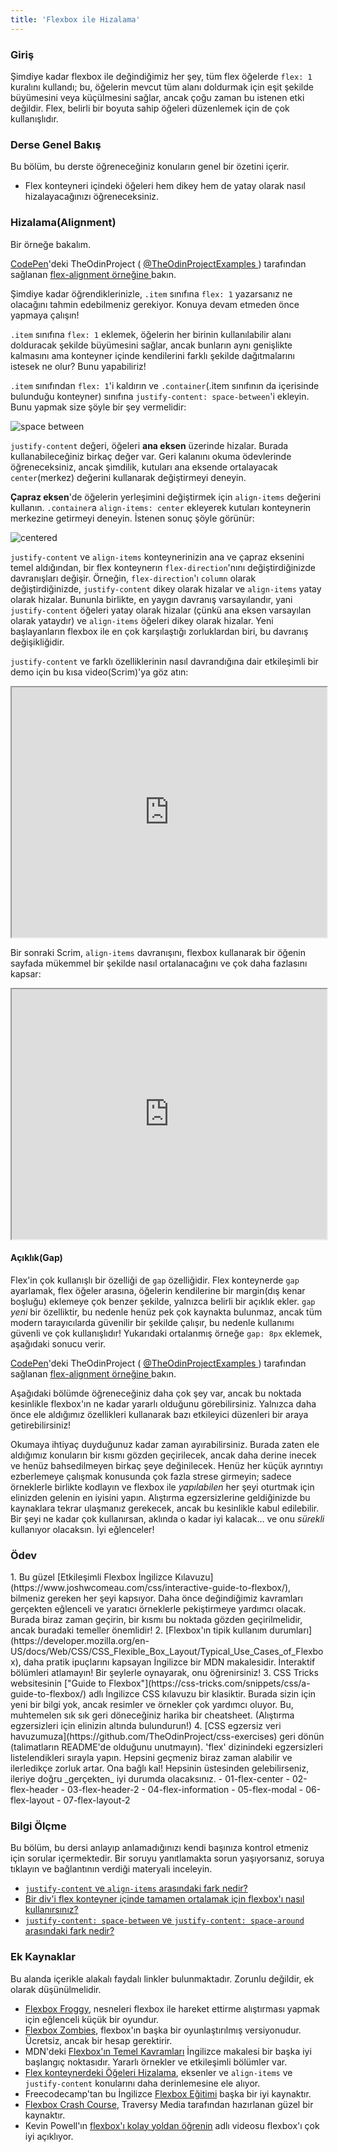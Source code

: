 ```yaml
---
title: 'Flexbox ile Hizalama'
---
```


### Giriş

Şimdiye kadar flexbox ile değindiğimiz her şey, tüm flex öğelerde `flex: 1` kuralını kullandı; bu, öğelerin mevcut tüm alanı doldurmak için eşit şekilde büyümesini veya küçülmesini sağlar, ancak çoğu zaman bu istenen etki değildir. Flex, belirli bir boyuta sahip öğeleri düzenlemek için de çok kullanışlıdır.

### Derse Genel Bakış

Bu bölüm, bu derste öğreneceğiniz konuların genel bir özetini içerir.

- Flex konteyneri içindeki öğeleri hem dikey hem de yatay olarak nasıl hizalayacağınızı öğreneceksiniz.

### Hizalama(Alignment)

Bir örneğe bakalım.

<p
  class="codepen"
  data-height="400"
  data-default-tab="html,result"
  data-slug-hash="MWoyBzR"
  data-editable="true"
  data-user="TheOdinProjectExamples"
  style={{"height":"400px","boxSizing":"border-box","display":"flex","alignItems":"center","justifyContent":"center","border":"2px solid","margin":"1em 0","padding":"1em"}}
>
  <span>
    <a href="https://codepen.io">CodePen</a>'deki TheOdinProject (
    <a href="https://codepen.io/TheOdinProjectExamples">
      @TheOdinProjectExamples
    </a>
    ) tarafından sağlanan <a href="https://codepen.io/TheOdinProjectExamples/pen/MWoyBzR">
      flex-alignment örneğine
    </a>
    bakın.
  </span>
</p>
<script async src="https://cpwebassets.codepen.io/assets/embed/ei.js"></script>

Şimdiye kadar öğrendiklerinizle, `.item` sınıfına `flex: 1` yazarsanız ne olacağını tahmin edebilmeniz gerekiyor. Konuya devam etmeden önce yapmaya çalışın!

`.item` sınıfına `flex: 1` eklemek, öğelerin her birinin kullanılabilir alanı dolduracak şekilde büyümesini sağlar, ancak bunların aynı genişlikte kalmasını ama konteyner içinde kendilerini farklı şekilde dağıtmalarını istesek ne olur? Bunu yapabiliriz!

`.item` sınıfından `flex: 1`'i kaldırın ve `.container`(.item sınıfının da içerisinde bulunduğu konteyner) sınıfına `justify-content: space-between`'i ekleyin. Bunu yapmak size şöyle bir şey vermelidir:

![space between](https://cdn.statically.io/gh/TheOdinProject/curriculum/495704c6eb6bf33bc927534f231533a82b27b2ac/html_css/v2/foundations/flexbox/imgs/07.png)

`justify-content` değeri, öğeleri **ana eksen** üzerinde hizalar. Burada kullanabileceğiniz birkaç değer var. Geri kalanını okuma ödevlerinde öğreneceksiniz, ancak şimdilik, kutuları ana eksende ortalayacak `center`(merkez) değerini kullanarak değiştirmeyi deneyin.

**Çapraz eksen**'de öğelerin yerleşimini değiştirmek için `align-items` değerini kullanın. `.container`a `align-items: center` ekleyerek kutuları konteynerin merkezine getirmeyi deneyin. İstenen sonuç şöyle görünür:

![centered](https://cdn.statically.io/gh/TheOdinProject/curriculum/495704c6eb6bf33bc927534f231533a82b27b2ac/html_css/v2/foundations/flexbox/imgs/08.png)

`justify-content` ve `align-items` konteynerinizin ana ve çapraz eksenini temel aldığından, bir flex konteynerın `flex-direction`'nını değiştirdiğinizde davranışları değişir. Örneğin, `flex-direction`'ı `column` olarak değiştirdiğinizde, `justify-content` dikey olarak hizalar ve `align-items` yatay olarak hizalar. Bununla birlikte, en yaygın davranış varsayılandır, yani `justify-content` öğeleri yatay olarak hizalar (çünkü ana eksen varsayılan olarak yataydır) ve `align-items` öğeleri dikey olarak hizalar. Yeni başlayanların flexbox ile en çok karşılaştığı zorluklardan biri, bu davranış değişikliğidir.

`justify-content` ve farklı özelliklerinin nasıl davrandığına dair etkileşimli bir demo için bu kısa video(Scrim)'ya göz atın:

<iframe
  src="https://scrimba.com/learn/flexbox/justify-content-flexbox-tutorial-cVWPacR?embed=odin,mini-header,no-big-play,no-next-up"
  sandbox="allow-scripts allow-same-origin"
  width="100%"
  height="400"
></iframe>

Bir sonraki Scrim, `align-items` davranışını, flexbox kullanarak bir öğenin sayfada mükemmel bir şekilde nasıl ortalanacağını ve çok daha fazlasını kapsar:

<iframe
  src="https://scrimba.com/learn/flexbox/align-items-flexbox-tutorial-cJqymH9?embed=odin,mini-header,no-big-play,no-next-up"
  sandbox="allow-scripts allow-same-origin"
  width="100%"
  height="400"
></iframe>

#### Açıklık(Gap)

Flex'in çok kullanışlı bir özelliği de `gap` özelliğidir. Flex konteynerde `gap` ayarlamak, flex öğeler arasına, öğelerin kendilerine bir margin(dış kenar boşluğu) eklemeye çok benzer şekilde, yalnızca belirli bir açıklık ekler. `gap` _yeni_ bir özelliktir, bu nedenle henüz pek çok kaynakta bulunmaz, ancak tüm modern tarayıcılarda güvenilir bir şekilde çalışır, bu nedenle kullanımı güvenli ve çok kullanışlıdır! Yukarıdaki ortalanmış örneğe `gap: 8px` eklemek, aşağıdaki sonucu verir.

<p
  class="codepen"
  data-height="300"
  data-default-tab="html,result"
  data-slug-hash="qBjZyea"
  data-editable="true"
  data-user="TheOdinProjectExamples"
  style={{"height":"300px","boxSizing":"border-box","display":"flex","alignItems":"center","justifyContent":"center","border":"2px solid","margin":"1em 0","padding":"1em"}}
>
  <span>
    <a href="https://codepen.io">CodePen</a>'deki TheOdinProject (
    <a href="https://codepen.io/TheOdinProjectExamples">
      @TheOdinProjectExamples
    </a>
    ) tarafından sağlanan <a href="https://codepen.io/TheOdinProjectExamples/pen/qBjZyea">
      flex-alignment örneğine
    </a>
    bakın.
  </span>
</p>
<script async src="https://cpwebassets.codepen.io/assets/embed/ei.js"></script>

Aşağıdaki bölümde öğreneceğiniz daha çok şey var, ancak bu noktada kesinlikle flexbox'ın ne kadar yararlı olduğunu görebilirsiniz. Yalnızca daha önce ele aldığımız özellikleri kullanarak bazı etkileyici düzenleri bir araya getirebilirsiniz!

Okumaya ihtiyaç duyduğunuz kadar zaman ayırabilirsiniz. Burada zaten ele aldığımız konuların bir kısmı gözden geçirilecek, ancak daha derine inecek ve henüz bahsedilmeyen birkaç şeye değinilecek. Henüz her küçük ayrıntıyı ezberlemeye çalışmak konusunda çok fazla strese girmeyin; sadece örneklerle birlikte kodlayın ve flexbox ile _yapılabilen_ her şeyi oturtmak için elinizden gelenin en iyisini yapın. Alıştırma egzersizlerine geldiğinizde bu kaynaklara tekrar ulaşmanız gerekecek, ancak bu kesinlikle kabul edilebilir. Bir şeyi ne kadar çok kullanırsan, aklında o kadar iyi kalacak... ve onu _sürekli_ kullanıyor olacaksın. İyi eğlenceler!

### Ödev

<div class="lesson-content__panel" markdown="1">
  1. Bu güzel [Etkileşimli Flexbox İngilizce
  Kılavuzu](https://www.joshwcomeau.com/css/interactive-guide-to-flexbox/),
  bilmeniz gereken her şeyi kapsıyor. Daha önce değindiğimiz kavramları
  gerçekten eğlenceli ve yaratıcı örneklerle pekiştirmeye yardımcı olacak.
  Burada biraz zaman geçirin, bir kısmı bu noktada gözden geçirilmelidir, ancak
  buradaki temeller önemlidir! 2. [Flexbox'ın tipik kullanım
  durumları](https://developer.mozilla.org/en-US/docs/Web/CSS/CSS_Flexible_Box_Layout/Typical_Use_Cases_of_Flexbox),
  daha pratik ipuçlarını kapsayan İngilizce bir MDN makalesidir. İnteraktif
  bölümleri atlamayın! Bir şeylerle oynayarak, onu öğrenirsiniz! 3. CSS Tricks
  websitesinin ["Guide to
  Flexbox"](https://css-tricks.com/snippets/css/a-guide-to-flexbox/) adlı
  İngilizce CSS kılavuzu bir klasiktir. Burada sizin için yeni bir bilgi yok,
  ancak resimler ve örnekler çok yardımcı oluyor. Bu, muhtemelen sık sık geri
  döneceğiniz harika bir cheatsheet. (Alıştırma egzersizleri için elinizin
  altında bulundurun!) 4. [CSS egzersiz veri
  havuzumuza](https://github.com/TheOdinProject/css-exercises) geri dönün
  (talimatların README'de olduğunu unutmayın). 'flex' dizinindeki egzersizleri
  listelendikleri sırayla yapın. Hepsini geçmeniz biraz zaman alabilir ve
  ilerledikçe zorluk artar. Ona bağlı kal! Hepsinin üstesinden gelebilirseniz,
  ileriye doğru _gerçekten_ iyi durumda olacaksınız. - 01-flex-center -
  02-flex-header - 03-flex-header-2 - 04-flex-information - 05-flex-modal -
  06-flex-layout - 07-flex-layout-2
</div>

### Bilgi Ölçme

Bu bölüm, bu dersi anlayıp anlamadığınızı kendi başınıza kontrol etmeniz için sorular içermektedir. Bir soruyu yanıtlamakta sorun yaşıyorsanız, soruya tıklayın ve bağlantının verdiği materyali inceleyin.

- [`justify-content` ve `align-items` arasındaki fark nedir?](https://developer.mozilla.org/en-US/docs/Web/CSS/CSS_Flexible_Box_Layout/Aligning_Items_in_a_Flex_Container)
- [Bir div'i flex konteyner içinde tamamen ortalamak için flexbox'ı nasıl kullanırsınız?](https://developer.mozilla.org/en-US/docs/Web/CSS/CSS_Flexible_Box_Layout/Aligning_Items_in_a_Flex_Container)
- [`justify-content: space-between` ve `justify-content: space-around` arasındaki fark nedir?](https://css-tricks.com/snippets/css/a-guide-to-flexbox/)

### Ek Kaynaklar

Bu alanda içerikle alakalı faydalı linkler bulunmaktadır. Zorunlu değildir, ek olarak düşünülmelidir.

- [Flexbox Froggy](https://flexboxfroggy.com/), nesneleri flexbox ile hareket ettirme alıştırması yapmak için eğlenceli küçük bir oyundur.
- [Flexbox Zombies](https://mastery.games/flexboxzombies/), flexbox'ın başka bir oyunlaştırılmış versiyonudur. Ücretsiz, ancak bir hesap gerektirir.
- MDN'deki [Flexbox'ın Temel Kavramları](https://developer.mozilla.org/en-US/docs/Web/CSS/CSS_Flexible_Box_Layout/Basic_Concepts_of_Flexbox) İngilizce makalesi bir başka iyi başlangıç noktasıdır. Yararlı örnekler ve etkileşimli bölümler var.
- [Flex konteynerdeki Öğeleri Hizalama](https://developer.mozilla.org/en-US/docs/Web/CSS/CSS_Flexible_Box_Layout/Aligning_Items_in_a_Flex_Container), eksenler ve `align-items` ve `justify-content` konularını daha derinlemesine ele alıyor.
- Freecodecamp'tan bu İngilizce [Flexbox Eğitimi](https://www.freecodecamp.org/news/css-flexbox-tutorial-with-cheatsheet/) başka bir iyi kaynaktır.
- [Flexbox Crash Course](https://www.youtube.com/watch?v=3YW65K6LcIA), Traversy Media tarafından hazırlanan güzel bir kaynaktır.
- Kevin Powell'ın [flexbox'ı kolay yoldan öğrenin](https://www.youtube.com/watch?v=u044iM9xsWU) adlı videosu flexbox'ı çok iyi açıklıyor.
